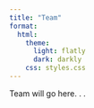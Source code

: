 ```yaml
---
title: "Team"
format:
  html:
    theme:
      light: flatly
      dark: darkly
    css: styles.css
---
```

Team will go here. . . 

